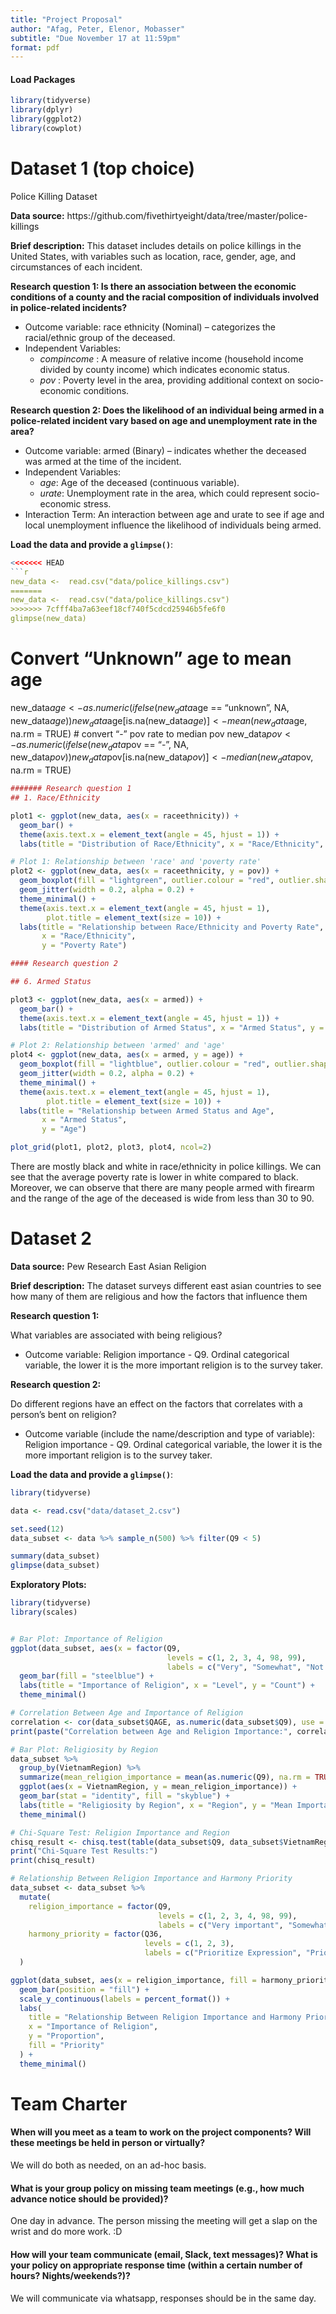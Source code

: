 ---
title: "Project Proposal"
author: "Afag, Peter, Elenor, Mobasser"
subtitle: "Due November 17 at 11:59pm"
format: pdf
---

#### Load Packages

```{r load-packages, message = FALSE, warning = FALSE}
library(tidyverse)
library(dplyr)
library(ggplot2)
library(cowplot)
```

# Dataset 1 (top choice)

Police Killing Dataset 

**Data source:** https://github.com/fivethirtyeight/data/tree/master/police-killings 

**Brief description:** This dataset includes details on police killings in the United States, with variables such as location, race, gender, age, and circumstances of each incident. 

**Research question 1: Is there an association between the economic conditions of a county and the racial composition of individuals involved in police-related incidents?**

-   Outcome variable: race ethnicity (Nominal) – categorizes the racial/ethnic group of the deceased.
-   Independent Variables:
    -   *compincome* : A measure of relative income (household income divided by county income) which indicates economic status.
    -   *pov* : Poverty level in the area, providing additional context on socio-economic conditions.

**Research question 2: Does the likelihood of an individual being armed in a police-related incident vary based on age and unemployment rate in the area?**

-   Outcome variable: armed (Binary) – indicates whether the deceased was armed at the time of the incident.
-   Independent Variables:
    -   *age*: Age of the deceased (continuous variable).
    -   *urate*: Unemployment rate in the area, which could represent socio-economic stress.
-   Interaction Term: An interaction between age and urate to see if age and local unemployment influence the likelihood of individuals being armed.

**Load the data and provide a `glimpse()`**:
```{r data , warning=FALSE}

<<<<<<< HEAD
```{r data-1, warning=FALSE, fig.width=7, fig.height=5}
new_data <-  read.csv("data/police_killings.csv")
=======
new_data <-  read.csv("data/police_killings.csv")
>>>>>>> 7cfff4ba7a63eef18cf740f5cdcd25946b5fe6f0
glimpse(new_data)
```

# Convert "Unknown" age to mean age
new_data$age <- as.numeric(ifelse(new_data$age == "unknown", NA, new_data$age))
new_data$age[is.na(new_data$age)] <- mean(new_data$age, na.rm = TRUE)
# convert "-" pov rate to median pov
new_data$pov <- as.numeric(ifelse(new_data$pov == "-", NA, new_data$pov))
new_data$pov[is.na(new_data$pov)] <- median(new_data$pov, na.rm = TRUE)


```{r data-1, warning=FALSE}


####### Research question 1
## 1. Race/Ethnicity

plot1 <- ggplot(new_data, aes(x = raceethnicity)) +
  geom_bar() +
  theme(axis.text.x = element_text(angle = 45, hjust = 1)) +
  labs(title = "Distribution of Race/Ethnicity", x = "Race/Ethnicity", y = "Count")

# Plot 1: Relationship between 'race' and 'poverty rate'
plot2 <- ggplot(new_data, aes(x = raceethnicity, y = pov)) +
  geom_boxplot(fill = "lightgreen", outlier.colour = "red", outlier.shape = 1) +
  geom_jitter(width = 0.2, alpha = 0.2) +
  theme_minimal() +
  theme(axis.text.x = element_text(angle = 45, hjust = 1), 
        plot.title = element_text(size = 10)) +
  labs(title = "Relationship between Race/Ethnicity and Poverty Rate",
       x = "Race/Ethnicity",
       y = "Poverty Rate")

#### Research question 2

## 6. Armed Status

plot3 <- ggplot(new_data, aes(x = armed)) +
  geom_bar() +
  theme(axis.text.x = element_text(angle = 45, hjust = 1)) +
  labs(title = "Distribution of Armed Status", x = "Armed Status", y = "Count")

# Plot 2: Relationship between 'armed' and 'age'
plot4 <- ggplot(new_data, aes(x = armed, y = age)) +
  geom_boxplot(fill = "lightblue", outlier.colour = "red", outlier.shape = 1) +
  geom_jitter(width = 0.2, alpha = 0.2) +
  theme_minimal() +
  theme(axis.text.x = element_text(angle = 45, hjust = 1),
        plot.title = element_text(size = 10)) +
  labs(title = "Relationship between Armed Status and Age",
       x = "Armed Status",
       y = "Age")

plot_grid(plot1, plot2, plot3, plot4, ncol=2)
```

There are mostly black and white in race/ethnicity in police killings. We can see that the average poverty rate is lower in white compared to black. Moreover, we can observe that there are many people armed with firearm and the range of the age of the deceased is wide from less than 30 to 90.

# Dataset 2

**Data source:** Pew Research East Asian Religion

**Brief description:** The dataset surveys different east asian countries to see how many of them are religious and how the factors that influence them

**Research question 1:**

What variables are associated with being religious?

-   Outcome variable: Religion importance - Q9. Ordinal categorical variable, the lower it is the more important religion is to the survey taker. 

**Research question 2:**

Do different regions have an effect on the factors that correlates with a person's bent on religion?

-   Outcome variable (include the name/description and type of variable):
Religion importance - Q9. Ordinal categorical variable, the lower it is the more important religion is to the survey taker. 

**Load the data and provide a `glimpse()`**:

```{r data-1, warning=FALSE}
library(tidyverse)

data <- read.csv("data/dataset_2.csv")

set.seed(12)  
data_subset <- data %>% sample_n(500) %>% filter(Q9 < 5)

summary(data_subset)
glimpse(data_subset)
```

**Exploratory Plots:**

```{r}
library(tidyverse)
library(scales)  


# Bar Plot: Importance of Religion
ggplot(data_subset, aes(x = factor(Q9, 
                                   levels = c(1, 2, 3, 4, 98, 99), 
                                   labels = c("Very", "Somewhat", "Not Very", "Not at all", "Don’t know", "Refused")))) +
  geom_bar(fill = "steelblue") +
  labs(title = "Importance of Religion", x = "Level", y = "Count") +
  theme_minimal()

# Correlation Between Age and Importance of Religion
correlation <- cor(data_subset$QAGE, as.numeric(data_subset$Q9), use = "complete.obs")
print(paste("Correlation between Age and Religion Importance:", correlation))

# Bar Plot: Religiosity by Region
data_subset %>%
  group_by(VietnamRegion) %>%
  summarize(mean_religion_importance = mean(as.numeric(Q9), na.rm = TRUE)) %>%
  ggplot(aes(x = VietnamRegion, y = mean_religion_importance)) +
  geom_bar(stat = "identity", fill = "skyblue") +
  labs(title = "Religiosity by Region", x = "Region", y = "Mean Importance") +
  theme_minimal()

# Chi-Square Test: Religion Importance and Region
chisq_result <- chisq.test(table(data_subset$Q9, data_subset$VietnamRegion))
print("Chi-Square Test Results:")
print(chisq_result)

# Relationship Between Religion Importance and Harmony Priority
data_subset <- data_subset %>%
  mutate(
    religion_importance = factor(Q9, 
                                 levels = c(1, 2, 3, 4, 98, 99), 
                                 labels = c("Very important", "Somewhat important", "Not very important", "Not at all important", "Don’t know", "Refused")),
    harmony_priority = factor(Q36, 
                              levels = c(1, 2, 3), 
                              labels = c("Prioritize Expression", "Prioritize Harmony", "Other/Depends"))
  )

ggplot(data_subset, aes(x = religion_importance, fill = harmony_priority)) +
  geom_bar(position = "fill") +
  scale_y_continuous(labels = percent_format()) +
  labs(
    title = "Relationship Between Religion Importance and Harmony Priority",
    x = "Importance of Religion",
    y = "Proportion",
    fill = "Priority"
  ) +
  theme_minimal()

```

# 

# Team Charter

#### When will you meet as a team to work on the project components? Will these meetings be held in person or virtually?

We will do both as needed, on an ad-hoc basis.

#### What is your group policy on missing team meetings (e.g., how much advance notice should be provided)?

One day in advance. The person missing the meeting will get a slap on the wrist and do more work. :D

#### How will your team communicate (email, Slack, text messages)? What is your policy on appropriate response time (within a certain number of hours? Nights/weekends?)?

We will communicate via whatsapp, responses should be in the same day.

#### 
